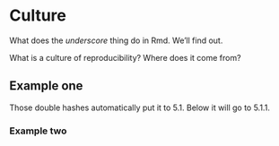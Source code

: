 # Culture

What does the _underscore_ thing do in Rmd. We'll find out. 

What is a culture of reproducibility? Where does it come from? 

## Example one {-}
Those double hashes automatically put it to 5.1. Below it will go to 5.1.1.

### Example two {-}
